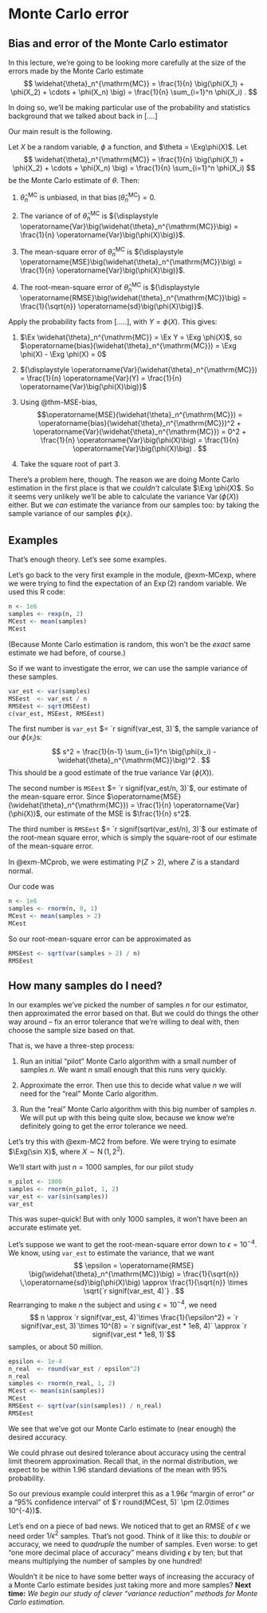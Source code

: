 # Monte Carlo error

::: {.hidden}
$$\newcommand{\Exg}{\operatorname{\mathbb{E}}} 
\newcommand{\Ex}{\mathbb{E}} 
\newcommand{\Ind}{\mathbb{I}}$$
:::

## Bias and error of the Monte Carlo estimator

In this lecture, we're going to be looking more carefully at the size of the errors made by the Monte Carlo estimate
$$ \widehat{\theta}_n^{\mathrm{MC}} = \frac{1}{n} \big(\phi(X_1) + \phi(X_2) + \cdots + \phi(X_n) \big) = \frac{1}{n} \sum_{i=1}^n \phi(X_i) . $$

In doing so, we'll be making particular use of the probability and statistics background that we talked about back in [....]

Our main result is the following.

::: {#thm-MCerr}
Let $X$ be a random variable, $\phi$ a function, and $\theta = \Exg\phi(X)$. Let
$$ \widehat{\theta}_n^{\mathrm{MC}} = \frac{1}{n} \big(\phi(X_1) + \phi(X_2) + \cdots + \phi(X_n) \big) = \frac{1}{n} \sum_{i=1}^n \phi(X_i) $$
be the Monte Carlo estimate of $\theta$. Then:

1. $\widehat{\theta}_n^{\mathrm{MC}}$ is unbiased, in that $\operatorname{bias}\big(\widehat{\theta}_n^{\mathrm{MC}}\big) = 0$.

1. The variance of of $\widehat{\theta}_n^{\mathrm{MC}}$ is 
${\displaystyle \operatorname{Var}\big(\widehat{\theta}_n^{\mathrm{MC}}\big) = \frac{1}{n} \operatorname{Var}\big(\phi(X)\big)}$.

1. The mean-square error of $\widehat{\theta}_n^{\mathrm{MC}}$ is 
${\displaystyle \operatorname{MSE}\big(\widehat{\theta}_n^{\mathrm{MC}}\big) = \frac{1}{n} \operatorname{Var}\big(\phi(X)\big)}$.

1. The root-mean-square error of $\widehat{\theta}_n^{\mathrm{MC}}$ is 
${\displaystyle \operatorname{RMSE}\big(\widehat{\theta}_n^{\mathrm{MC}}\big) = \frac{1}{\sqrt{n}} \operatorname{sd}\big(\phi(X)\big)}$.
:::

::: {.proof}
Apply the probability facts from [.....], with $Y = \phi(X)$. This gives:

1. $\Ex \widehat{\theta}_n^{\mathrm{MC}} = \Ex Y = \Exg \phi(X)$, so $\operatorname{bias}(\widehat{\theta}_n^{\mathrm{MC}}) = \Exg \phi(X) - \Exg \phi(X) = 0$

1. ${\displaystyle \operatorname{Var}(\widehat{\theta}_n^{\mathrm{MC}}) = \frac{1}{n} \operatorname{Var}(Y) = \frac{1}{n} \operatorname{Var}\big(\phi(X)\big)}$

1. Using @thm-MSE-bias,
$$\operatorname{MSE}(\widehat{\theta}_n^{\mathrm{MC}}) = \operatorname{bias}(\widehat{\theta}_n^{\mathrm{MC}})^2 + \operatorname{Var}(\widehat{\theta}_n^{\mathrm{MC}}) = 0^2 + \frac{1}{n} \operatorname{Var}\big(\phi(X)\big) = \frac{1}{n} \operatorname{Var}\big(\phi(X)\big) . $$

1. Take the square root of part 3.
:::

There's a problem here, though. The reason we are doing Monte Carlo estimation in the first place is that we *couldn't* calculate $\Exg \phi(X)$. So it seems very unlikely we'll be able to calculate the variance $\operatorname{Var}(\phi(X))$ either. But we *can* estimate the variance from our samples too: by taking the sample variance of our samples $\phi(x_i)$.


## Examples

That's enough theory. Let's see some examples.

::: {#exm-MCexp2}
Let's go back to the very first example in the module, @exm-MCexp, where we were trying to find the expectation of an $\operatorname{Exp}(2)$ random variable. We used this R code:

```r
n <- 1e6
samples <- rexp(n, 2)
MCest <- mean(samples)
MCest
```

(Because Monte Carlo estimation is random, this won't be the *exact* same estimate we had before, of course.)

So if we want to investigate the error, we can use the sample variance of these samples.

```r
var_est <- var(samples)
MSEest  <- var_est / n
RMSEest <- sqrt(MSEest)
c(var_est, MSEest, RMSEest)
```

The first number is `var_est` $= `r signif(var_est, 3)`$, the sample variance of our $\phi(x_i)$s:
$$ s^2 = \frac{1}{n-1} \sum_{i=1}^n \big(\phi(x_i) - \widehat{\theta}_n^{\mathrm{MC}}\big)^2 . $$
This should be a good estimate of the true variance $\operatorname{Var}(\phi(X))$.

The second number is `MSEest` $= `r signif(var_est/n, 3)`$, our estimate of the mean-square error. Since $\operatorname{MSE}(\widehat{\theta}_n^{\mathrm{MC}}) = \frac{1}{n} \operatorname{Var}(\phi(X))$, our estimate of the MSE is $\frac{1}{n} s^2$.

The third number is `RMSEest` $= `r signif(sqrt(var_est/n), 3)`$ our estimate of the root-mean square error, which is simply the square-root of our estimate of the mean-square error.
:::

::: {#exm-MCprob2}
In @exm-MCprob, we were estimating $\mathbb P(Z > 2)$, where $Z$ is a standard normal.

Our code was
```r
n <- 1e6
samples <- rnorm(n, 0, 1)
MCest <- mean(samples > 2)
MCest
```
So our root-mean-square error can be approximated as
```r
RMSEest <- sqrt(var(samples > 2) / n)
RMSEest
```
:::

## How many samples do I need?

In our examples we've picked the number of samples $n$ for our estimator, then approximated the error based on that. But we could do things the other way around -- fix an error tolerance that we're willing to deal with, then choose the sample size based on that.

That is, we have a three-step process:

1. Run an initial "pilot" Monte Carlo algorithm with a small number of samples $n$. We want $n$ small enough that this runs very quickly.

1. Approximate the error. Then use this to decide what value $n$ we will need for the "real" Monte Carlo algorithm.

1. Run the "real" Monte Carlo algorithm with this big number of samples $n$. We will put up with this being quite slow, because we know we're definitely going to get the error tolerance we need.

::: {#exm-MC22}
Let's try this with @exm-MC2 from before. We were trying to esimate $\Exg(\sin X)$, where $X \sim \operatorname{N}(1, 2^2)$.

We'll start with just $n = 1000$ samples, for our pilot study

```r
n_pilot <- 1000
samples <- rnorm(n_pilot, 1, 2)
var_est <- var(sin(samples))
var_est
```
  
This was super-quick! But with only 1000 samples, it won't have been an accurate estimate yet.

Let's suppose we want to get the root-mean-square error down to $\epsilon = 10^{-4}$. We know, using `var_est` to estimate the variance, that we want
$$ \epsilon = \operatorname{RMSE} \big(\widehat{\theta}_n^{\mathrm{MC}}\big) = \frac{1}{\sqrt{n}} \,\operatorname{sd}\big(\phi(X)\big) \approx \frac{1}{\sqrt{n}} \times \sqrt{`r signif(var_est, 4)`} . $$
Rearranging to make $n$ the subject and using $\epsilon = 10^{-4}$, we need
$$ n \approx `r signif(var_est, 4)`\times \frac{1}{\epsilon^2} = `r signif(var_est, 3)`\times 10^{8} =  `r signif(var_est * 1e8, 4)` \approx `r signif(var_est * 1e8, 1)`$$
samples, or about 50 million.

```r
epsilon <- 1e-4
n_real  <- round(var_est / epsilon^2)
n_real
samples <- rnorm(n_real, 1, 2)
MCest <- mean(sin(samples))
MCest
RMSEest <- sqrt(var(sin(samples)) / n_real)
RMSEest
```

We see that we've got our Monte Carlo estimate to (near enough) the desired accuracy.
:::

We could phrase out desired tolerance about accuracy using the central limit theorem approximation. Recall that, in the normal distribution, we expect to be within $1.96$ standard deviations of the mean with 95% probability.

So our previous example could interpret this as a $1.96\epsilon$ "margin of error" or a "95% confidence interval" of $`r round(MCest, 5)` \pm (2.0\times 10^{-4})$.

Let's end on a piece of bad news. We noticed that to get an RMSE of $\epsilon$ we need order $1/\epsilon^2$ samples. That's not good. Think of it like this: to *double* or accuracy, we need to *quadruple* the number of samples. Even worse: to get "one more decimal place of accuracy" means dividing $\epsilon$ by ten; but that means multiplying the number of samples by one hundred!

Wouldn't it be nice to have some better ways of increasing the accuracy of a Monte Carlo estimate besides just taking more and more samples? **Next time:** *We begin our study of clever "variance reduction" methods for Monte Carlo estimation.* 